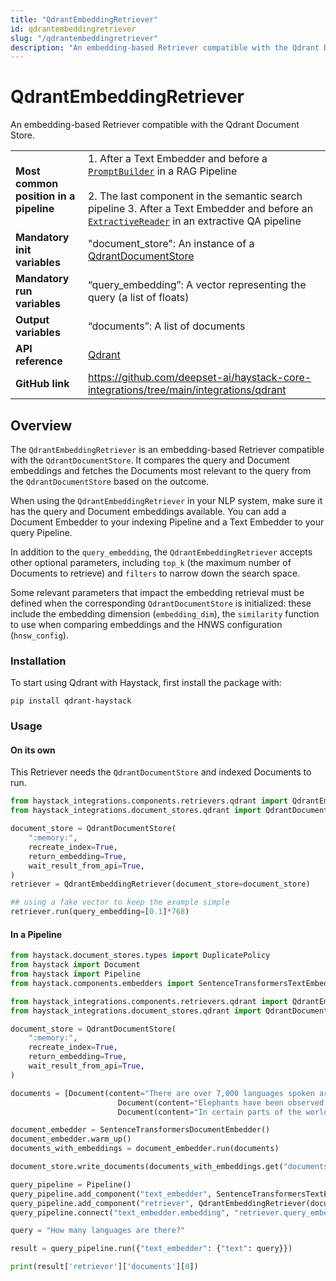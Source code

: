 ```yaml
---
title: "QdrantEmbeddingRetriever"
id: qdrantembeddingretriever
slug: "/qdrantembeddingretriever"
description: "An embedding-based Retriever compatible with the Qdrant Document Store."
---
```


# QdrantEmbeddingRetriever

An embedding-based Retriever compatible with the Qdrant Document Store.

|  |  |
| --- | --- |
| **Most common position in a pipeline** | 1\. After a Text Embedder and before a [`PromptBuilder`](../builders/promptbuilder.mdx)  in a RAG Pipeline  <br /> <br />2. The last component in the semantic search pipeline   3. After a Text Embedder and before an [`ExtractiveReader`](../readers/extractivereader.mdx)  in an extractive QA pipeline |
| **Mandatory init variables** | "document_store": An instance of a [QdrantDocumentStore](../../document-stores/qdrant-document-store.mdx) |
| **Mandatory run variables** | “query_embedding”: A vector representing the query (a list of floats) |
| **Output variables** | “documents”: A list of documents |
| **API reference** | [Qdrant](/reference/integrations-qdrant) |
| **GitHub link** | https://github.com/deepset-ai/haystack-core-integrations/tree/main/integrations/qdrant |

## Overview

The `QdrantEmbeddingRetriever` is an embedding-based Retriever compatible with the `QdrantDocumentStore`. It compares the query and Document embeddings and fetches the Documents most relevant to the query from the `QdrantDocumentStore` based on the outcome.

When using the `QdrantEmbeddingRetriever` in your NLP system, make sure it has the query and Document embeddings available. You can add a Document Embedder to your indexing Pipeline and a Text Embedder to your query Pipeline.

In addition to the `query_embedding`, the `QdrantEmbeddingRetriever` accepts other optional parameters, including `top_k` (the maximum number of Documents to retrieve) and `filters` to narrow down the search space.

Some relevant parameters that impact the embedding retrieval must be defined when the corresponding `QdrantDocumentStore` is initialized: these include the embedding dimension (`embedding_dim`), the `similarity` function to use when comparing embeddings and the HNWS configuration (`hnsw_config`).

### Installation

To start using Qdrant with Haystack, first install the package with:

```shell
pip install qdrant-haystack
```

### Usage

#### On its own

This Retriever needs the `QdrantDocumentStore` and indexed Documents to run.

```python
from haystack_integrations.components.retrievers.qdrant import QdrantEmbeddingRetriever
from haystack_integrations.document_stores.qdrant import QdrantDocumentStore

document_store = QdrantDocumentStore(
    ":memory:",
    recreate_index=True,
    return_embedding=True,
    wait_result_from_api=True,
)
retriever = QdrantEmbeddingRetriever(document_store=document_store)

## using a fake vector to keep the example simple
retriever.run(query_embedding=[0.1]*768)
```

#### In a Pipeline

```python
from haystack.document_stores.types import DuplicatePolicy
from haystack import Document
from haystack import Pipeline
from haystack.components.embedders import SentenceTransformersTextEmbedder, SentenceTransformersDocumentEmbedder

from haystack_integrations.components.retrievers.qdrant import QdrantEmbeddingRetriever
from haystack_integrations.document_stores.qdrant import QdrantDocumentStore

document_store = QdrantDocumentStore(
    ":memory:",
    recreate_index=True,
    return_embedding=True,
    wait_result_from_api=True,
)

documents = [Document(content="There are over 7,000 languages spoken around the world today."),
						Document(content="Elephants have been observed to behave in a way that indicates a high level of self-awareness, such as recognizing themselves in mirrors."),
						Document(content="In certain parts of the world, like the Maldives, Puerto Rico, and San Diego, you can witness the phenomenon of bioluminescent waves.")]

document_embedder = SentenceTransformersDocumentEmbedder()
document_embedder.warm_up()
documents_with_embeddings = document_embedder.run(documents)

document_store.write_documents(documents_with_embeddings.get("documents"), policy=DuplicatePolicy.OVERWRITE)

query_pipeline = Pipeline()
query_pipeline.add_component("text_embedder", SentenceTransformersTextEmbedder())
query_pipeline.add_component("retriever", QdrantEmbeddingRetriever(document_store=document_store))
query_pipeline.connect("text_embedder.embedding", "retriever.query_embedding")

query = "How many languages are there?"

result = query_pipeline.run({"text_embedder": {"text": query}})

print(result['retriever']['documents'][0])
```
